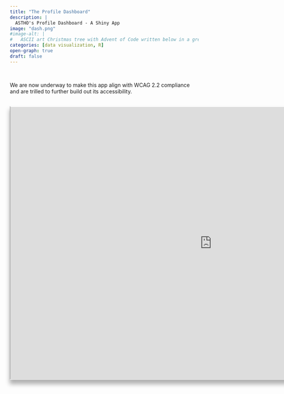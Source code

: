 ```yaml
---
title: "The Profile Dashboard"
description: |
  ASTHO's Profile Dashboard - A Shiny App
image: "dash.png"
#image-alt: |
#	ASCII art Christmas tree with Advent of Code written below in a green monospace font.
categories: [data visualization, R]
open-graph: true
draft: false
---
```


<br> 

We are now underway to make this app align with WCAG 2.2 compliance and are trilled to further build out its accessibility. 

<br>
<center>
```{=html}
<style>
    #wrap { width: 1430px; 
            height: 970px; 
            position:relative;}
    #frame { -ms-zoom: 0.75; 
             -webkit-transform: scale(0.75); 
             -webkit-transform-origin: 0 0;
             padding-left: -30px;
             box-shadow: 0px 14px 15px 2px rgba(0,0,0,.3);
             border-top: 2px solid white}
</style>
<div id="wrap">
<iframe id="frame" src="https://astho.shinyapps.io/profile/" width="100%" height="100%" ></iframe>
</div>
```
